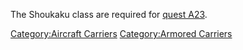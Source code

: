 The Shoukaku class are required for [[Quests#A23|quest A23]].

[[Category:Aircraft Carriers]]
[[Category:Armored Carriers]]